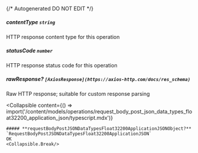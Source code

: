 {/* Autogenerated DO NOT EDIT  */}

##### **contentType** `string`
HTTP response content type for this operation

##### **statusCode** `number`
HTTP response status code for this operation

##### **rawResponse?** `[AxiosResponse](https://axios-http.com/docs/res_schema)`
Raw HTTP response; suitable for custom response parsing

<Collapsible
    content={() => import('/content/models/operations/request_body_post_json_data_types_float32200_application_json/typescript.mdx')}
>
    ##### **requestBodyPostJSONDataTypesFloat32200ApplicationJSONObject?** `RequestBodyPostJSONDataTypesFloat32200ApplicationJSON`
    OK
    <Collapsible.Break/>
</Collapsible>

